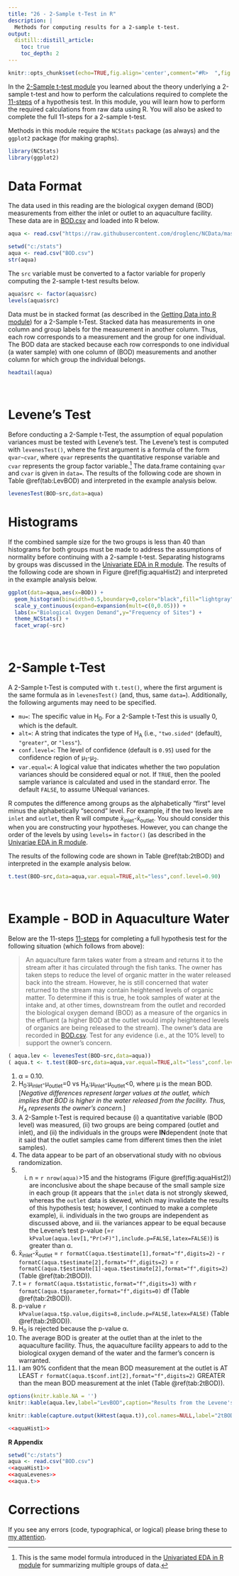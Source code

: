 ```yaml
---
title: "26 - 2-Sample t-Test in R"
description: |
  Methods for computing results for a 2-sample t-test.
output:
  distill::distill_article:
    toc: true
    toc_depth: 2
---
```


```r
knitr::opts_chunk$set(echo=TRUE,fig.align='center',comment="#R>  ",fig.width=3.5,fig.height=3.5)
```

In the [2-Sample t-test module](../tTest2.html) you learned about the theory underlying a 2-sample t-test and how to perform the calculations required to complete the [11-steps](../11-steps) of a hypothesis test. In this module, you will learn how to perform the required calculations from raw data using R. You will also be asked to complete the full 11-steps for a 2-sample t-test.

Methods in this module require the `NCStats` package (as always) and the `ggplot2` package (for making graphs).

```r
library(NCStats)
library(ggplot2)
```

# Data Format
The data used in this reading are the biological oxygen demand (BOD) measurements from either the inlet or outlet to an aquaculture facility. These data are in [BOD.csv](https://raw.githubusercontent.com/droglenc/NCData/master/BOD.csv) and loaded into R below.

```r
aqua <- read.csv("https://raw.githubusercontent.com/droglenc/NCData/master/BOD.csv")
```
```r
setwd("c:/stats")
aqua <- read.csv("BOD.csv")
str(aqua)
```

The `src` variable must be converted to a factor variable for properly computing the 2-sample t-test results below.

```r
aqua$src <- factor(aqua$src)
levels(aqua$src)
```

Data must be in stacked format (as described in the [Getting Data into R module](RData.html#entering-data)) for a 2-Sample t-Test. Stacked data has measurements in one column and group labels for the measurement in another column. Thus, each row corresponds to a measurement and the group for one individual. The BOD data are stacked because each row corresponds to one individual (a water sample) with one column of (BOD) measurements and another column for which group the individual belongs.

```r
headtail(aqua)
```

&nbsp;

# Levene's Test
Before conducting a 2-Sample t-Test, the assumption of equal population variances must be tested with Levene's test. The Levene's test is computed with `levenesTest()`, where the first argument is a formula of the form `qvar~cvar`, where `qvar` represents the quantitative response variable and `cvar` represents the group factor variable.^[This is the same model formula introduced in the [Univariated EDA in R module](RUnivEDA.html#summary-statistics-1) for summarizing multiple groups of data.] The data.frame containing `qvar` and `cvar` is given in `data=`. The results of the following code are shown in Table \@ref(tab:LevBOD) and interpreted in the example analysis below.

```r
levenesTest(BOD~src,data=aqua)
```

# Histograms
If the combined sample size for the two groups is less than 40 than histograms for both groups must be made to address the assumptions of normality before continuing with a 2-sample t-test. Separating histograms by groups was discussed in the [Univariate EDA in R module](RUnivEDA.html#summary-statistics-1). The results of the following code are shown in Figure \@ref(fig:aquaHist2) and interpreted in the example analysis below.

```r
ggplot(data=aqua,aes(x=BOD)) +
  geom_histogram(binwidth=0.5,boundary=0,color="black",fill="lightgray") +
  scale_y_continuous(expand=expansion(mult=c(0,0.05))) +
  labs(x="Biological Oxygen Demand",y="Frequency of Sites") +
  theme_NCStats() +
  facet_wrap(~src)
```

&nbsp;

# 2-Sample t-Test
A 2-Sample t-Test is computed with `t.test()`, where the first argument is the same formula as in `levenesTest()` (and, thus, same `data=`). Additionally, the following arguments may need to be specified.

* `mu=`: The specific value in H<sub>0</sub>. For a 2-Sample t-Test this is usually 0, which is the default.
* `alt=`: A string that indicates the type of H<sub>A</sub> (i.e., `"two.sided"` (default), `"greater"`, or `"less"`).
* `conf.level=`: The level of confidence (default is `0.95`) used for the confidence region of &mu;<sub>1</sub>-&mu;<sub>2</sub>.
* `var.equal=`: A logical value that indicates whether the two population variances should be considered equal or not. If `TRUE`, then the pooled sample variance is calculated and used in the standard error. The default `FALSE`, to assume UNequal variances.

R computes the difference among groups as the alphabetically "first" level minus the alphabetically "second" level. For example, if the two levels are `inlet` and `outlet`, then R will compute x&#772;<sub>inlet</sub>-x&#772;<sub>outlet</sub>. You should consider this when you are constructing your hypotheses. However, you can change the order of the levels by using `levels=` in `factor()` (as described in the [Univariae EDA in R module](RUnivEDA.html#data-manipulation).

 The results of the following code are shown in Table \@ref(tab:2tBOD) and interpreted in the example analysis below.
 
```r
t.test(BOD~src,data=aqua,var.equal=TRUE,alt="less",conf.level=0.90)
```


&nbsp;

# Example - BOD in Aquaculture Water
Below are the 11-steps [11-steps](../11-steps) for completing a full hypothesis test for the following situation (which follows from above):

> An aquaculture farm takes water from a stream and returns it to the stream after it has circulated through the fish tanks. The owner has taken steps to reduce the level of organic matter in the water released back into the stream. However, he is still concerned that water returned to the stream may contain heightened levels of organic matter. To determine if this is true, he took samples of water at the intake and, at other times, downstream from the outlet and recorded the biological oxygen demand (BOD) as a measure of the organics in the effluent (a higher BOD at the outlet would imply heightened levels of organics are being released to the stream). The owner's data are recorded in [BOD.csv](https://raw.githubusercontent.com/droglenc/NCData/master/BOD.csv). Test for any evidence (i.e., at the 10% level) to support the owner's concern.

```r
( aqua.lev <- levenesTest(BOD~src,data=aqua))
( aqua.t <- t.test(BOD~src,data=aqua,var.equal=TRUE,alt="less",conf.level=0.90) )
```

1. &alpha; = 0.10.
1. H<sub>0</sub>:&mu;<sub>inlet</sub>-&mu;<sub>outlet</sub>=0 vs H<sub>A</sub>:&mu;<sub>inlet</sub>-&mu;<sub>outlet</sub><0, where &mu; is the mean BOD. [*Negative differences represent larger values at the outlet, which implies that BOD is higher in the water released from the facility. Thus, H<sub>A</sub> represents the owner's concern.*]
1. A 2-Sample t-Test is required because (i) a quantitative variable (BOD level) was measured, (ii) two groups are being compared (outlet and inlet), and (ii) the individuals in the groups were **IN**dependent (note that it said that the outlet samples came from different times then the inlet samples).
1. The data appear to be part of an observational study with no obvious randomization.
1. i. n = `r nrow(aqua)`>15 and the histograms (Figure \@ref(fig:aquaHist2)) are inconclusive about the shape because of the small sample size in each group (it appears that the `inlet` data is not strongly skewed, whereas the `outlet` data is skewed, which may invalidate the results of this hypothesis test; however, I continued to make a complete example), ii. individuals in the two groups are independent as discussed above, and iii. the variances appear to be equal because the Levene's test p-value (=`r kPvalue(aqua.lev[1,"Pr(>F)"],include.p=FALSE,latex=FALSE)`) is greater than &alpha;.
1. x&#772;<sub>inlet</sub>-x&#772;<sub>outlet</sub> = `r formatC(aqua.t$estimate[1],format="f",digits=2)` - `r formatC(aqua.t$estimate[2],format="f",digits=2)` = `r formatC(aqua.t$estimate[1]-aqua.t$estimate[2],format="f",digits=2)` (Table \@ref(tab:2tBOD)).
1. t = `r formatC(aqua.t$statistic,format="f",digits=3)` with `r formatC(aqua.t$parameter,format="f",digits=0)` df (Table \@ref(tab:2tBOD)).
1. p-value `r kPvalue(aqua.t$p.value,digits=8,include.p=FALSE,latex=FALSE)` (Table \@ref(tab:2tBOD)).
1. H<sub>0</sub> is rejected because the p-value &alpha;.
1. The average BOD is greater at the outlet than at the inlet to the aquaculture facility. Thus, the aquaculture facility appears to add to the biological oxygen demand of the water and the farmer's concern is warranted.
1. I am 90% confident that the mean BOD measurement at the outlet is AT LEAST `r formatC(aqua.t$conf.int[2],format="f",digits=2)` GREATER than the mean BOD measurement at the inlet (Table \@ref(tab:2tBOD)).

```r
options(knitr.kable.NA = '')
knitr::kable(aqua.lev,label="LevBOD",caption="Results from the Levene's Test for differences in BOD between the inlet and outlet of an aquaculture facility.")
```

```r
knitr::kable(capture.output(kHtest(aqua.t)),col.names=NULL,label="2tBOD",caption="Results from the 2-Sample t-Test for differences in BOD between the inlet and outlet of an aquaculture facility.")
```

```r
<<aquaHist1>>
```

**R Appendix**
```r
setwd("c:/stats")
aqua <- read.csv("BOD.csv")
<<aquaHist1>>
<<aquaLevenes>>
<<aqua.t>>
```




# Corrections {.appendix}
If you see any errors (code, typographical, or logical) please bring these to [my attention](mailto:dogle@northland.edu).
